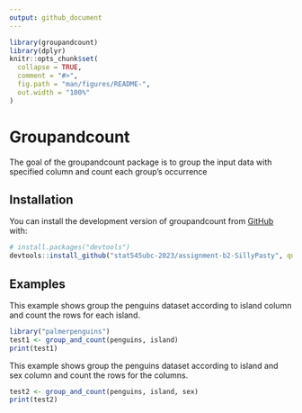 ```yaml
---
output: github_document
---
```


<!-- README.md is generated from README.Rmd. Please edit that file -->

```r
library(groupandcount)
library(dplyr)
knitr::opts_chunk$set(
  collapse = TRUE,
  comment = "#>",
  fig.path = "man/figures/README-",
  out.width = "100%"
)
```


# Groupandcount

The goal of the groupandcount package is to group the input data with specified column and count each group's occurrence

## Installation

You can install the development version of groupandcount from [GitHub](https://github.com/) with:

``` r
# install.packages("devtools")
devtools::install_github("stat545ubc-2023/assignment-b2-SillyPasty", quiet = TRUE)

```


## Examples

This example shows group the penguins dataset according to island column and count the rows for each island.

```R
library("palmerpenguins")
test1 <- group_and_count(penguins, island)
print(test1)
```

This example shows group the penguins dataset according to island and sex column and count the rows for the columns.

```R
test2 <- group_and_count(penguins, island, sex)
print(test2)
```


